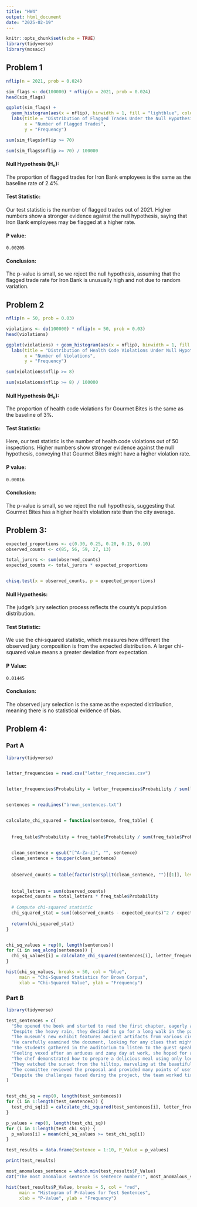 ```yaml
---
title: "HW4"
output: html_document
date: "2025-02-19"
---
```


```r
knitr::opts_chunk$set(echo = TRUE)
library(tidyverse)
library(mosaic)
```

## Problem 1

```r
nflip(n = 2021, prob = 0.024)

sim_flags <- do(100000) * nflip(n = 2021, prob = 0.024)
head(sim_flags)

ggplot(sim_flags) + 
  geom_histogram(aes(x = nflip), binwidth = 1, fill = "lightblue", color = "black") +
  labs(title = "Distribution of Flagged Trades Under the Null Hypothesis",
       x = "Number of Flagged Trades",
       y = "Frequency")

sum(sim_flags$nflip >= 70)

sum(sim_flags$nflip >= 70) / 100000
```

#### **Null Hypothesis (H₀):**

The proportion of flagged trades for Iron Bank employees is the same as the baseline rate of 2.4%.

#### **Test Statistic:**

Our test statistic is the number of flagged trades out of 2021. Higher numbers show a stronger evidence against the null hypothesis, saying that Iron Bank employees may be flagged at a higher rate.

#### P value:

```         
0.00205
```

#### **Conclusion:**

The p-value is small, so we reject the null hypothesis, assuming that the flagged trade rate for Iron Bank is unusually high and not due to random variation.

## Problem 2

```r
nflip(n = 50, prob = 0.03)

violations <- do(100000) * nflip(n = 50, prob = 0.03)
head(violations)

ggplot(violations) + geom_histogram(aes(x = nflip), binwidth = 1, fill = "green", color = "black") +
  labs(title = "Distribution of Health Code Violations Under Null Hypothesis",
       x = "Number of Violations",
       y = "Frequency")

sum(violations$nflip >= 8)

sum(violations$nflip >= 8) / 100000

```

#### **Null Hypothesis (H₀):**

The proportion of health code violations for Gourmet Bites is the same as the baseline of 3%.

#### **Test Statistic:**

Here, our test statistic is the number of health code violations out of 50 inspections. Higher numbers show stronger evidence against the null hypothesis, conveying that Gourmet Bites might have a higher violation rate.

#### P value:

```         
0.00016
```

#### **Conclusion:**

The p-value is small, so we reject the null hypothesis, suggesting that Gourmet Bites has a higher health violation rate than the city average.

## Problem 3:

```r
expected_proportions <- c(0.30, 0.25, 0.20, 0.15, 0.10)
observed_counts <- c(85, 56, 59, 27, 13)

total_jurors <- sum(observed_counts)
expected_counts <- total_jurors * expected_proportions


chisq.test(x = observed_counts, p = expected_proportions)
```

#### **Null Hypothesis:** 

The judge’s jury selection process reflects the county’s population distribution.

#### **Test Statistic:** 

We use the chi-squared statistic, which measures how different the observed jury composition is from the expected distribution. A larger chi-squared value means a greater deviation from expectation.

#### P Value:

```         
0.01445
```

#### Conclusion:

The observed jury selection is the same as the expected distribution, meaning there is no statistical evidence of bias.

## Problem 4:

### Part A

```r

library(tidyverse)


letter_frequencies = read.csv("letter_frequencies.csv")


letter_frequencies$Probability = letter_frequencies$Probability / sum(letter_frequencies$Probability)


sentences = readLines("brown_sentences.txt")


calculate_chi_squared = function(sentence, freq_table) {
  
 
  freq_table$Probability = freq_table$Probability / sum(freq_table$Probability)
  

  clean_sentence = gsub("[^A-Za-z]", "", sentence)
  clean_sentence = toupper(clean_sentence)
  
  
  observed_counts = table(factor(strsplit(clean_sentence, "")[[1]], levels = freq_table$Letter))
  
 
  total_letters = sum(observed_counts)
  expected_counts = total_letters * freq_table$Probability
  
  # Compute chi-squared statistic
  chi_squared_stat = sum((observed_counts - expected_counts)^2 / expected_counts)
  
  return(chi_squared_stat)
}


chi_sq_values = rep(0, length(sentences))
for (i in seq_along(sentences)) {
  chi_sq_values[i] = calculate_chi_squared(sentences[i], letter_frequencies)
}

hist(chi_sq_values, breaks = 50, col = "blue",
     main = "Chi-Squared Statistics for Brown Corpus",
     xlab = "Chi-Squared Value", ylab = "Frequency")

```

### Part B

```r

library(tidyverse)

test_sentences = c(
  "She opened the book and started to read the first chapter, eagerly anticipating what might come next.",
  "Despite the heavy rain, they decided to go for a long walk in the park, crossing the main avenue by the fountain in the center.",
  "The museum’s new exhibit features ancient artifacts from various civilizations around the world.",
  "He carefully examined the document, looking for any clues that might help solve the mystery.",
  "The students gathered in the auditorium to listen to the guest speaker’s inspiring lecture.",
  "Feeling vexed after an arduous and zany day at work, she hoped for a peaceful and quiet evening at home, cozying up after a quick dinner with some TV, or maybe a book on her upcoming visit to Auckland.",
  "The chef demonstrated how to prepare a delicious meal using only locally sourced ingredients, focusing mainly on some excellent dinner recipes from Spain.",
  "They watched the sunset from the hilltop, marveling at the beautiful array of colors in the sky.",
  "The committee reviewed the proposal and provided many points of useful feedback to improve the project’s effectiveness.",
  "Despite the challenges faced during the project, the team worked tirelessly to ensure its successful completion, resulting in a product that exceeded everyone’s expectations."
)


test_chi_sq = rep(0, length(test_sentences))
for (i in 1:length(test_sentences)) {
  test_chi_sq[i] = calculate_chi_squared(test_sentences[i], letter_frequencies)
}

p_values = rep(0, length(test_chi_sq))
for (i in 1:length(test_chi_sq)) {
  p_values[i] = mean(chi_sq_values >= test_chi_sq[i])
}

test_results = data.frame(Sentence = 1:10, P_Value = p_values)

print(test_results)

most_anomalous_sentence = which.min(test_results$P_Value)
cat("The most anomalous sentence is sentence number:", most_anomalous_sentence, "\n")

hist(test_results$P_Value, breaks = 5, col = "red",
     main = "Histogram of P-Values for Test Sentences",
     xlab = "P-Value", ylab = "Frequency")
```
